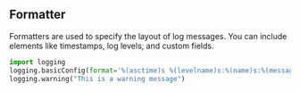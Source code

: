 ## Formatter

Formatters are used to specify the layout of log messages. You can include elements like timestamps, log levels, and custom fields.

```python
import logging
logging.basicConfig(format='%(asctime)s %(levelname)s:%(name)s:%(message)s')
logging.warning("This is a warning message")
```